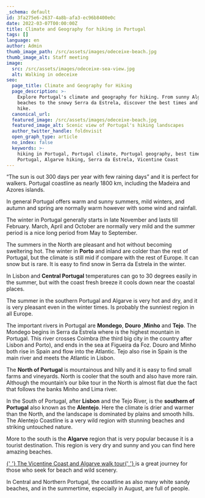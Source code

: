 ```yaml
---
_schema: default
id: 3fa275e6-2637-4a8b-afa3-ec96b8400e0c
date: 2022-03-07T00:00:00Z
title: Climate and Geography for hiking in Portugal
tags: []
language: en
author: Admin
thumb_image_path: /src/assets/images/odeceixe-beach.jpg
thumb_image_alt: Staff meeting
image:
  src: /src/assets/images/odeceixe-sea-view.jpg
  alt: Walking in odeceixe
seo:
  page_title: Climate and Geography for Hiking
  page_description: >-
    Explore Portugal's climate and geography for hiking. From sunny Algarve
    beaches to the snowy Serra da Estrela, discover the best times and places to
    hike.
  canonical_url:
  featured_image: /src/assets/images/odeceixe-beach.jpg
  featured_image_alt: Scenic view of Portugal's hiking landscapes
  author_twitter_handle: foldnvisit
  open_graph_type: article
  no_index: false
  keywords: >-
    hiking in Portugal, Portugal climate, Portugal geography, best time to hike
    Portugal, Algarve hiking, Serra da Estrela, Vicentine Coast
---
```

“The sun is out 300 days per year with few raining days” and it is perfect for
walkers. Portugal coastline as nearly 1800 km, including the Madeira and Azores
islands.

In general Portugal offers warm and sunny summers, mild winters, and autumn and
spring are normally warm however with some wind and rainfall.

The winter in Portugal generally starts in late November and lasts till
February. March, April and October are normally very mild and the summer period
is a nice long period from May to September.

The summers in the North are pleasant and hot without becoming sweltering hot.
The winter in **Porto** and inland are colder than the rest of Portugal, but the
climate is still mid if compare with the rest of Europe. It can snow but is
rare. It is easy to find snow in Serra da Estrela in the winter.

<SnippetsAstroImage image_path="/src/assets/images/average-temperature-portugal-porto.png" image_alt="climate for hikers in porto and north of portugal"/>

In Lisbon and **Central Portugal** temperatures can go to 30 degrees easily in
the summer, but with the coast fresh breeze it cools down near the coastal
places.

<SnippetsAstroImage image_path="/src/assets/images/average-temperature-portugal-lisbon.png" image_alt="climate lisbon for hires"/>

The summer in the southern Portugal and Algarve is very hot and dry, and it is
very pleasant even in the winter times. Is probably the sunniest region in all
Europe.

<SnippetsAstroImage image_path="/src/assets/images/average-temperature-portugal-vila-nova-de-milfontes.png" image_alt="average temperature portugal vila nova de milfontes"/>

The important rivers in Portugal are **Mondego**, **Douro** ,**Minho** and
**Tejo**. The Mondego begins in Serra da Estrela where is the highest mountain
in Portugal. This river crosses Coimbra (the third big city in the country after
Lisbon and Porto), and ends in the sea at Figueira da Foz. Douro and Minho both
rise in Spain and flow into the Atlantic. Tejo also rise in Spain is the main
river and meets the Atlantic in Lisbon.

The **North of Portugal** is mountainous and hilly and it is easy to find small
farms and vineyards. North is cooler that the south and also have more rain.
Although the mountain’s our bike tour in the North is almost flat due the fact
that follows the banks Minho and Lima river.

In the South of Portugal, after **Lisbon** and the Tejo River, is the **southern
of Portugal** also known as the **Alentejo**. Here the climate is drier and
warmer than the North, and the landscape is dominated by plains and smooth
hills. The Alentejo Coastline is a very wild region with stunning beaches and
striking untouched nature.

More to the south is the **Algarve** region that is very popular because it is a
tourist destination. This region is very dry and sunny and you can find here
amazing beaches.

<a href="https://topwalkingtoursportugal.com/tours/hiking-algarve-vicentine-southeast-portugal-coast/" target="_blank" rel="nofollow noopener"> {' '} The Vicentine Coast and Algarve walk tour{' '} </a> is a great journey for those who seek for beach and wild scenery.

In Central and Northern Portugal, the coastline as also many white sandy
beaches, and in the summertime, especially in August, are full of people.